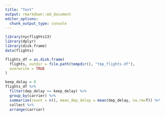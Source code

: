 ```yaml
---
title: "Test"
output: rmarkdown::md_document
editor_options: 
  chunk_output_type: console
---
```


``` r
library(nycflights13)
library(dplyr)
library(disk.frame)
data(flights)
```

```r
flights_df = as.disk.frame(
  flights, outdir = file.path(tempdir(), "tmp_flights.df"),
  overwrite = TRUE
)
```

```r
keep_delay = 0
flights_df %>%
  filter(dep_delay >= keep_delay) %>%
  group_by(carrier) %>%
  summarize(count = n(), mean_dep_delay = mean(dep_delay, na.rm=T)) %>%  # mean follows normal R rules
  collect %>% 
  arrange(carrier)
```